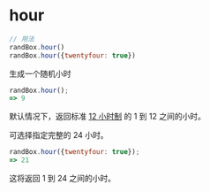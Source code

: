 # hour

```js
// 用法
randBox.hour()
randBox.hour({twentyfour: true})
```

生成一个随机小时

```js
randBox.hour();
=> 9
```

默认情况下，返回标准 [12 小时制][12h] 的 1 到 12 之间的小时。

可选择指定完整的 24 小时。

```js
randBox.hour({twentyfour: true});
=> 21
```

这将返回 1 到 24 之间的小时。

[12h]: https://en.wikipedia.org/wiki/12-hour_clock
